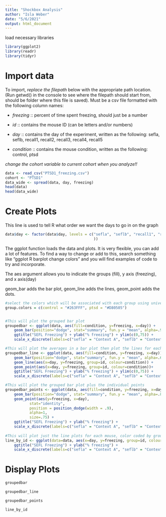 ```yaml
---
title: "Shockbox Analysis"
author: "Isla Weber"
date: "5/6/2021"
output: html_document
---
```

load necessary libraries
```r
library(ggplot2)
library(readr)
library(tidyr)
```


# Import data

To import, *replace the filepath* below with the appropriate path location. (Run getwd() in the console to see where the filepath should start from, should be folder where this file is saved). Must be a csv file formatted with the following column names:

- *freezing* :: percent of time spent freezing, should just be a number

- *id* :: contains the mouse ID (can be letters and/or numbers)

- *day* :: contains the day of the experiment, written as the following: sefla, seflb, recall1, recall2, recall3, recall4, recall5

- *condition* :: contains the mouse condition, written as the following: control, ptsd

*change the cohort variable to current cohort when you analyze!!*
```r
data <- read_csv("PTSD1_freezing.csv")
cohort <- "PTSD1"
data_wide <- spread(data, day, freezing)
head(data)
head(data_wide)
```

# Create Plots
This line is used to tell R what order we want the days to go in on the graph
```r
data$day <- factor(data$day, levels = c("sefla", "seflb", "recall1", "recall2", "recall3", "recall4", "recall5"
                                        ))
```

The ggplot function loads the data and plots. It is very flexible, you can add a lot of features. To find a way to change or add to this, search something like "ggplot R barplot change colors" and you will find examples of code to try and incorporate. 

The aes argument allows you to indicate the groups (fill), y axis (freezing), and x axis(day)

geom_bar adds the bar plot, geom_line adds the lines, geom_point adds the dots.

```r
#select the colors which will be associated with each group using universal color codes
group.colors = c(control = "#263FFF", ptsd = "#D80505")


#This will plot the grouped bar plot
groupedbar <- ggplot(data, aes(fill=condition, y=freezing, x=day)) + 
    geom_bar(position="dodge", stat="summary", fun.y = "mean", alpha=.9) +
    ggtitle("SEFL Freezing") + ylab("% freezing") + ylim(c(0,75)) +
    scale_x_discrete(labels=c("sefla" = "Context A", "seflb" = "Context B")) + scale_fill_manual(values=group.colors) + scale_color_manual(values=group.colors)

#This will plot the averages in a bar plot then plot the lines for each mouse ID
groupedbar_line <- ggplot(data, aes(fill=condition, y=freezing, x=day)) + 
    geom_bar(position="dodge", stat="summary", fun.y = "mean", alpha=.65)+
    geom_line(aes(x=day, y=freezing, group=id, colour=condition)) + 
    geom_point(aes(x=day, y=freezing, group=id, colour=condition))+
    ggtitle("SEFL Freezing") + ylab("% freezing") + ylim(c(0,75)) +
    scale_x_discrete(labels=c("sefla" = "Context A", "seflb" = "Context B")) + scale_fill_manual(values=group.colors) + scale_color_manual(values=group.colors)

#This will plot the grouped bar plot plus the individual points
groupedbar_points <- ggplot(data, aes(fill=condition, y=freezing, x=day)) + 
    geom_bar(position="dodge", stat="summary", fun.y = "mean", alpha=.8) +
    geom_point(aes(y=freezing, x=day),
           stat="identity",
           position = position_dodge(width = .9),
           alpha=1,
           size=.75) +
    ggtitle("SEFL Freezing") + ylab("% freezing") +
    scale_x_discrete(labels=c("sefla" = "Context A", "seflb" = "Context B")) + scale_fill_manual(values=group.colors) + scale_color_manual(values=group.colors)
    
#This will plot just the line plots for each mouse, color coded by group
line_by_id <- ggplot(data=data, aes(x=day, y=freezing, group=id, colour=condition)) + geom_line() + geom_point() +
    ggtitle("SEFL Freezing") + ylab("% freezing") +
    scale_x_discrete(labels=c("sefla" = "Context A", "seflb" = "Context B")) + scale_fill_manual(values=group.colors) + scale_color_manual(values=group.colors)
```

# Display Plots
```r
groupedbar

groupedbar_line

groupedbar_points

line_by_id
```
